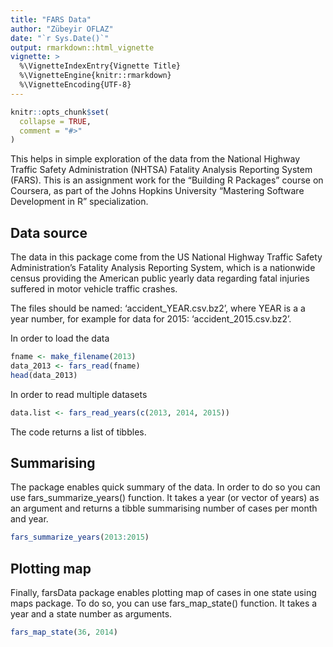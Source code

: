 ```yaml
---
title: "FARS Data"
author: "Zübeyir OFLAZ"
date: "`r Sys.Date()`"
output: rmarkdown::html_vignette
vignette: >
  %\VignetteIndexEntry{Vignette Title}
  %\VignetteEngine{knitr::rmarkdown}
  %\VignetteEncoding{UTF-8}
---
```


```r
knitr::opts_chunk$set(
  collapse = TRUE,
  comment = "#>"
)
```

This helps in simple exploration of the data from the National Highway Traffic Safety Administration (NHTSA) Fatality Analysis Reporting System (FARS). This is an assignment work for the "Building R Packages" course on Coursera, as part of the Johns Hopkins University "Mastering Software Development in R" specialization.

## Data source
The data in this package come from the US National Highway Traffic Safety Administration's Fatality Analysis Reporting System, which is a nationwide census providing the American public yearly data regarding fatal injuries suffered in motor vehicle traffic crashes.

The files should be named: 'accident_YEAR.csv.bz2', where YEAR is a a year number, for example for data for 2015: 'accident_2015.csv.bz2'.

In order to load the data
```r
fname <- make_filename(2013)
data_2013 <- fars_read(fname)
head(data_2013)
```

In order to read multiple datasets
``` r
data.list <- fars_read_years(c(2013, 2014, 2015))
```
The code returns a list of tibbles.

## Summarising
The package enables quick summary of the data. In order to do so you can use fars_summarize_years() function. It takes a year (or vector of years) as an argument and returns a tibble summarising number of cases per month and year.
``` r
fars_summarize_years(2013:2015)
```

## Plotting map
Finally, farsData package enables plotting map of cases in one state using maps package. To do so, you can use fars_map_state() function. It takes a year and a state number as arguments.
```r
fars_map_state(36, 2014)
```
